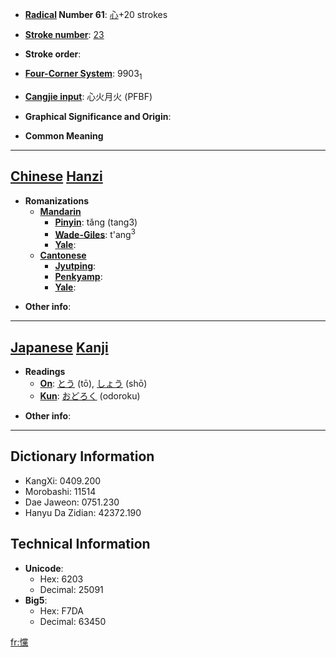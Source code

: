 * '''[[Wiktionary:Chinese radical index| Radical]] Number 61''': [[Wiktionary:Chinese radical index 心|心]]+20 strokes

* '''[[Wiktionary:Chinese total strokes index|Stroke number]]''': [[Wiktionary:Chinese total strokes index 23|23]]

* '''Stroke order''': 

* '''[[Wiktionary:Chinese four corner index|Four-Corner System]]''': 9903<sub>1</sub>

* '''[[Wiktionary:Chinese Cangjie index|Cangjie input]]''': 心火月火 (PFBF)

* '''Graphical Significance and Origin''': 

* '''Common Meaning'''

----

== [[Chinese]] [[Hanzi]] ==

* '''Romanizations'''
** '''[[Mandarin]]'''
*** '''[[Pinyin]]''': tǎng (tang3)
*** '''[[Wade-Giles]]''': t'ang<sup>3</sup>
*** '''[[Yale]]''': 
** '''[[Cantonese]]'''
*** '''[[Jyutping]]''':
*** '''[[Penkyamp]]''': 
*** '''[[Yale]]''': 

* '''Other info''': 

----

== [[Japanese]] [[Kanji]] ==

* '''Readings'''
** '''[[On]]''': [[とう]] (tō), [[しょう]] (shō)
** '''[[Kun]]''': [[おどろく]] (odoroku)

* '''Other info''':  

----

== Dictionary Information ==

* KangXi: 0409.200
* Morobashi: 11514
* Dae Jaweon: 0751.230
* Hanyu Da Zidian: 42372.190

== Technical Information ==

* '''Unicode''':
** Hex: 6203
** Decimal: 25091
* '''Big5''':
** Hex: F7DA
** Decimal: 63450

[[fr:戃]]